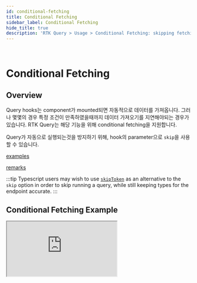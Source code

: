 ```yaml
---
id: conditional-fetching
title: Conditional Fetching
sidebar_label: Conditional Fetching
hide_title: true
description: 'RTK Query > Usage > Conditional Fetching: skipping fetching if needed'
---
```


&nbsp;

# Conditional Fetching

## Overview

Query hooks는 component가 mounted되면 자동적으로 데이터를 가져옵니다. 그러나 몇몇의 경우 특정 조건이 만족하였을때까지 데이터 가져오기를 지연해야되는 경우가 있습니다. RTK Query는 해당 기능을 위해 conditional fetching을 지원합니다.

Query가 자동으로 실행되는것을 방지하기 위해, hook의 parameter으로 `skip`을 사용할 수 있습니다.

[examples](docblock://query/react/buildHooks.ts?token=UseQuerySubscriptionOptions.skip)

[remarks](docblock://query/react/buildHooks.ts?token=UseQuerySubscriptionOptions.skip)

:::tip
Typescript users may wish to use [`skipToken`](../api/created-api/hooks.mdx#skiptoken) as an alternative to the `skip` option in order to skip running a query, while still keeping types for the endpoint accurate.
:::

## Conditional Fetching Example

<iframe
  src="https://codesandbox.io/embed/github/reduxjs/redux-toolkit/tree/master/examples/query/react/conditional-fetching?fontsize=12&runonclick=1&hidenavigation=1&module=%2Fsrc%2FPokemon.tsx&moduleview=1&theme=dark"
  style={{
    width: '100%',
    height: '600px',
    border: 0,
    borderRadius: '4px',
    overflow: 'hidden',
  }}
  title="Conditional Fetching Example"
  allow="geolocation; microphone; camera; midi; vr; accelerometer; gyroscope; payment; ambient-light-sensor; encrypted-media; usb"
  sandbox="allow-modals allow-forms allow-popups allow-scripts allow-same-origin"
></iframe>
